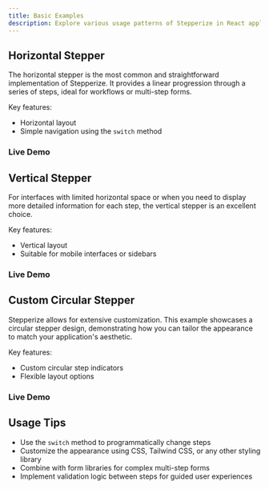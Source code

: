 ```yaml
---
title: Basic Examples
description: Explore various usage patterns of Stepperize in React applications.
---
```


## Horizontal Stepper

The horizontal stepper is the most common and straightforward implementation of Stepperize. It provides a linear progression through a series of steps, ideal for workflows or multi-step forms.

Key features:

- Horizontal layout
- Simple navigation using the `switch` method

### Live Demo

<DemoViewer src="https://stackblitz.com/edit/vitejs-vite-rgfwjw?embed=1&file=src%2FApp.tsx&hideNavigation=1&view=preview" />

## Vertical Stepper

For interfaces with limited horizontal space or when you need to display more detailed information for each step, the vertical stepper is an excellent choice.

Key features:

- Vertical layout
- Suitable for mobile interfaces or sidebars

### Live Demo

<DemoViewer
  className="h-[700px]"
  src="https://stackblitz.com/edit/vitejs-vite-fvq5wk?embed=1&file=src%2FApp.tsx&hideNavigation=1&view=preview"
/>

## Custom Circular Stepper

Stepperize allows for extensive customization. This example showcases a circular stepper design, demonstrating how you can tailor the appearance to match your application's aesthetic.

Key features:

- Custom circular step indicators
- Flexible layout options

### Live Demo

<DemoViewer src="https://stackblitz.com/edit/vitejs-vite-d5abqg?embed=1&file=src%2FApp.tsx&hideNavigation=1&view=preview" />

## Usage Tips

- Use the `switch` method to programmatically change steps
- Customize the appearance using CSS, Tailwind CSS, or any other styling library
- Combine with form libraries for complex multi-step forms
- Implement validation logic between steps for guided user experiences
